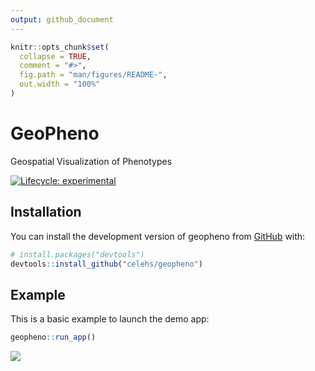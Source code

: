 ```yaml
---
output: github_document
---
```


<!-- README.md is generated from README.Rmd. Please edit that file -->

```r
knitr::opts_chunk$set(
  collapse = TRUE,
  comment = "#>",
  fig.path = "man/figures/README-",
  out.width = "100%"
)
```

# GeoPheno

Geospatial Visualization of Phenotypes

<!-- badges: start -->
[![Lifecycle: experimental](https://img.shields.io/badge/lifecycle-experimental-orange.svg)](https://lifecycle.r-lib.org/articles/stages.html#experimental)
<!-- badges: end -->

## Installation

You can install the development version of geopheno from [GitHub](https://github.com/) with:

``` r
# install.packages("devtools")
devtools::install_github("celehs/geopheno")
```

## Example

This is a basic example to launch the demo app:

```r
geopheno::run_app()
```

![](man/figures/demo.png)
